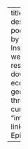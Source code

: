 ---
title: "All Things Policy"
description: "A daily podcast brought to you by the Takshashila Institution. Every weekday, our researchers break down complex economic and geopolitical ideas through the lens of current events."
image: "images/thumbnail.png"
linkText: "View All Episodes"
order: 1

---